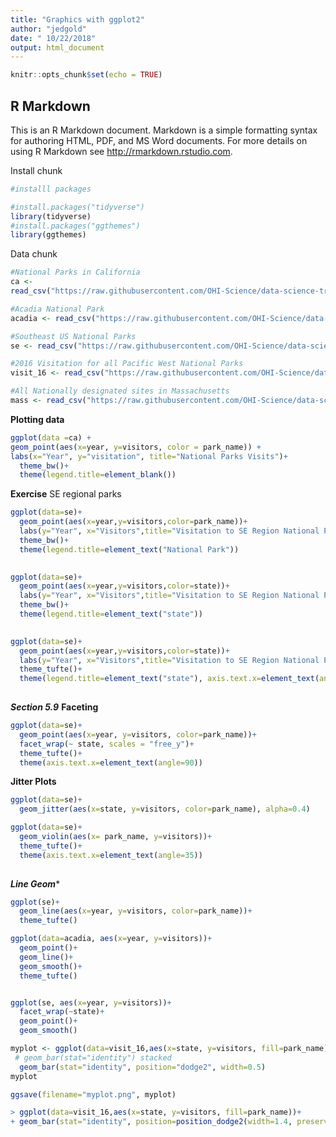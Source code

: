 ```yaml
---
title: "Graphics with ggplot2"
author: "jedgold"
date: " 10/22/2018"
output: html_document
---
```


```r
knitr::opts_chunk$set(echo = TRUE)
```

## R Markdown

This is an R Markdown document. Markdown is a simple formatting syntax for authoring HTML, PDF, and MS Word documents. For more details on using R Markdown see <http://rmarkdown.rstudio.com>.

Install chunk
```r
#installl packages

#install.packages("tidyverse")
library(tidyverse)
#install.packages("ggthemes")
library(ggthemes)
```



Data chunk
```r
#National Parks in California
ca <- 
read_csv("https://raw.githubusercontent.com/OHI-Science/data-science-training/master/data/ca.csv") 

#Acadia National Park
acadia <- read_csv("https://raw.githubusercontent.com/OHI-Science/data-science-training/master/data/acadia.csv")

#Southeast US National Parks
se <- read_csv("https://raw.githubusercontent.com/OHI-Science/data-science-training/master/data/se.csv")

#2016 Visitation for all Pacific West National Parks
visit_16 <- read_csv("https://raw.githubusercontent.com/OHI-Science/data-science-training/master/data/visit_16.csv")

#All Nationally designated sites in Massachusetts
mass <- read_csv("https://raw.githubusercontent.com/OHI-Science/data-science-training/master/data/mass.csv")

```
**Plotting data**
```r
ggplot(data =ca) +
geom_point(aes(x=year, y=visitors, color = park_name)) +
labs(x="Year", y="visitation", title="National Parks Visits")+
  theme_bw()+
  theme(legend.title=element_blank())
```

**Exercise**
SE regional parks

```r
ggplot(data=se)+
  geom_point(aes(x=year,y=visitors,color=park_name))+
  labs(y="Year", x="Visitors",title="Visitation to SE Region National Parks")+
  theme_bw()+
  theme(legend.title=element_text("National Park"))
  
```
```r

ggplot(data=se)+
  geom_point(aes(x=year,y=visitors,color=state))+
  labs(y="Year", x="Visitors",title="Visitation to SE Region National Parks")+
  theme_bw()+
  theme(legend.title=element_text("state"))
  
```


```r
ggplot(data=se)+
  geom_point(aes(x=year,y=visitors,color=state))+
  labs(y="Year", x="Visitors",title="Visitation to SE Region National Parks")+
  theme_tufte()+
  theme(legend.title=element_text("state"), axis.text.x=element_text(angle=45,hjust=1))
  
```

***Section 5.9***
**Faceting**

```r
ggplot(data=se)+
  geom_point(aes(x=year, y=visitors, color=park_name))+
  facet_wrap(~ state, scales = "free_y")+
  theme_tufte()+
  theme(axis.text.x=element_text(angle=90))

```

**Jitter Plots**

```r
ggplot(data=se)+
  geom_jitter(aes(x=state, y=visitors, color=park_name), alpha=0.4)
```


```r
ggplot(data=se)+
  geom_violin(aes(x= park_name, y=visitors))+
  theme_tufte()+
  theme(axis.text.x=element_text(angle=35))
  
```

***Line Geom****

```r
ggplot(se)+
  geom_line(aes(x=year, y=visitors, color=park_name))+
  theme_tufte()
```


```r
ggplot(data=acadia, aes(x=year, y=visitors))+
  geom_point()+
  geom_line()+
  geom_smooth()+
  theme_tufte()



```


```r
ggplot(se, aes(x=year, y=visitors))+
  facet_wrap(~state)+
  geom_point()+
  geom_smooth()
```

```r
myplot <- ggplot(data=visit_16,aes(x=state, y=visitors, fill=park_name))+
 # geom_bar(stat="identity") stacked
  geom_bar(stat="identity", position="dodge2", width=0.5)
myplot

ggsave(filename="myplot.png", myplot)
```

```r
> ggplot(data=visit_16,aes(x=state, y=visitors, fill=park_name))+
+ geom_bar(stat="identity", position=position_dodge2(width=1.4, preserve="single"))
```

